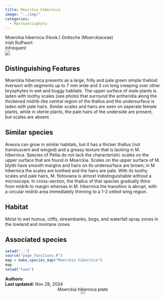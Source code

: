 ```yaml
---
title: Moerckia hibernica
image: "../img/"
categories:
  - Marchantiophyta
---
```


<div class="info-panel">
 <div class="info-top">
  <div class="taxon-scientific"><span class="taxon-name">Moerckia hibernica</span> <span class="taxon-authority">(Hook.) Gottsche</span> <span class="taxon-family">(Moerckiaceae)</span></div>
  <div class="taxon-common">Irish Ruffwort</div>
 </div>
 <div class="info-bottom">
  <div class="taxon-qnd"></div>
  <div class="taxon-abundance">Infrequent</div>
 </div>
</div>
<div class="imerss-content-frame">
 <div class="imerss-image-header">
  <div class="imerss-image-holder imerss-column-left" data-toggle="tooltip" style="background-image: url(../img/)" title="">
  </div>

  <div class="imerss-image-holder imerss-column-right" data-toggle="tooltip" style="background-image: url(../img/)" title="">
  </div>
 
 </div>
 <div class="imerss-content-lower">
  <div class="imerss-column-left">
  <div class="tab-microscope" data-micromodal-trigger="modal-plate">
  <img src="../img/bryo guide microscope.png"/>
  </div>

<h2>Distinguishing Features</h2>

Moerckia hibernica presents as a large, frilly and pale green simple thalloid liverwort with segments up to 7 mm wide and 3 cm long creeping over other bryophytes in wet and boggy habitats. The upper surface of male plants is laden with toothy scales (see photo) that surround the antheridia along the thickened midrib-like central region of the thallus and the undersurface is laden with pale hairs. Similar scales and hairs are seen on seperate female plants, while in sterile plants, the pale hairs of the underside are present, but scales are absent. 

<h2>Similar species</h2>

Aneura can grow in similar habitats, but it has a thicker thallus (not transluscent and winged) and a greasy texture that is lacking in M. hibernica. Species of Pellia do not lack the characteristic scales on the upper surface that are found in Moerckia. Scales on the upper surface of M. blyttii have smooth margins and hairs on its undersurface are brown; in M hibernica the scales are toothed and the hairs are pale. With its toothy scales and pale hairs, M. flotoviana is almost indistinguishable without a microscope. In cross-section, the thallus of that species gradually thins from midrib to margin whereas in M. hibernica the transition is abrupt, with a circular midrib area immediately thinning to a 1-2 celled wing region. 

<h2>Habitat</h2>

Moist to wet humus, cliffs, streambanks, bogs, and waterfall spray zones in the lowland and montane zones

<h2>Associated species</h2>


</div>

<div class="imerss-column-right">

<div class="imerss-image-holder imerss-column-right" data-toggle="tooltip" style="background-image: url(../img/)" title="">
</div>

<div class="imerss-map-holder">
```r
setwd("..")
source("page_functions.R")
map = make_species_map("Moerckia hibernica")
map
setwd("taxa")
```
</div>

</div>

</div>
</div>

<div class="taxon-footer">
 <div class="taxon-authors"><b>Authors:</b> <span></span></div>
 <div class="taxon-update"><b>Last updated:</b> <span>Nov 28, 2024</span></div>
</div>

<div class="modal micromodal-slide" id="modal-plate" aria-hidden="true">
 <div class="modal__overlay" tabindex="-1" data-micromodal-close>
  <div class="modal__container" role="dialog" aria-modal="true" aria-labelledby="modal-plate-title" >
   <header class="modal__header">
   <div class="modal__title" id="modal-plate-title">
  Moerckia hibernica plate
   </div>
   <button class="modal__close" aria-label="Close" data-micromodal-close></button>
   </header>
  <div class="modal__content" id="modal-plate-content">
   <div class="imerss-image-holder" data-toggle="tooltip" style="background-image: url(../img/)" title="">
  </div>
  </div>
  </div>
 </div>
</div>

<script src="../js/micromodal.min.js"></script>
<link href="../css/style-taxon.css" rel="stylesheet">
<link href="../css/micromodal.css" rel="stylesheet">

<script>
MicroModal.init();
</script>

